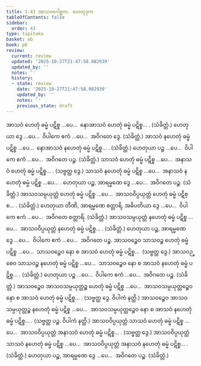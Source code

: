 ```yaml
---
title: 1.43 အာသဝဂေါစ္ဆက, ဟေတုဒုက
tableOfContents: false
sidebar:
  order: 43
type: tipitaka
basket: ab
book: p6
review:
  current: review
  updated: '2025-10-27T21:47:58.982939'
  updated_by: ''
  notes: ''
  history:
  - state: review
    date: '2025-10-27T21:47:58.982939'
    updated_by: ''
    notes: ''
    previous_state: draft
---
```



<ReviewStatus review={frontmatter.review} showDetails={true} />

<HypothesisAnnotation frontmatter={frontmatter} />

<DynamicBreadcrumb />

<Division number="79" book="p6" e="ch" v="39" p="58">

<Paragraph number="232" book="p6">
အာသဝံ ဟေတုံ ဓမ္မံ ပဋိစ္စ …ပေ…  နောအာသဝံ ဟေတုံ ဓမ္မံ ပဋိစ္စ… . (သံခိတ္တံ.)
</Paragraph>

<Paragraph number="233" book="p6">
ဟေတုယာ ဒွေ …ပေ…  ဝိပါကေ ဧကံ …ပေ…  အဝိဂတေ ဒွေ. (သံခိတ္တံ.)
</Paragraph>

<Paragraph number="234" book="p6">
အာသဝံ နဟေတုံ ဓမ္မံ ပဋိစ္စ …ပေ…  နောအာသဝံ နဟေတုံ ဓမ္မံ ပဋိစ္စ… . (သံခိတ္တံ.)
</Paragraph>

<Paragraph number="235" book="p6">
ဟေတုယာ ပဉ္စ …ပေ…  ဝိပါကေ ဧကံ …ပေ…  အဝိဂတေ ပဉ္စ. (သံခိတ္တံ.)
</Paragraph>

</Division>
<Division number="80" book="p6" e="ch" v="39" p="58">

<Paragraph number="236" book="p6">
သာသဝံ ဟေတုံ ဓမ္မံ ပဋိစ္စ …ပေ…  အနာသဝံ ဟေတုံ ဓမ္မံ ပဋိစ္စ… . (သဗ္ဗတ္ထ ဒွေ.)
</Paragraph>

<Paragraph number="237" book="p6">
သာသဝံ နဟေတုံ ဓမ္မံ ပဋိစ္စ …ပေ…  အနာသဝံ နဟေတုံ ဓမ္မံ ပဋိစ္စ …ပေ… .
</Paragraph>

<Paragraph number="238" book="p6">
ဟေတုယာ ပဉ္စ, အာရမ္မဏေ ဒွေ …ပေ…  အဝိဂတေ ပဉ္စ. (သံခိတ္တံ.)
</Paragraph>

</Division>
<Division number="81" book="p6" e="ch" v="39" p="58">

<Paragraph number="239" book="p6">
အာသဝသမ္ပယုတ္တံ ဟေတုံ ဓမ္မံ ပဋိစ္စ …ပေ…  အာသဝဝိပ္ပယုတ္တံ ဟေတုံ ဓမ္မံ ပဋိစ္စ… . (သံခိတ္တံ.)
</Paragraph>

<Paragraph number="240" book="p6">
ဟေတုယာ တီဏိ, အာရမ္မဏေ စတ္တာရိ, အဓိပတိယာ ဒွေ …ပေ…  ဝိပါကေ ဧကံ …ပေ…  အဝိဂတေ စတ္တာရိ. (သံခိတ္တံ.)
</Paragraph>

<Paragraph number="241" book="p6">
အာသဝသမ္ပယုတ္တံ နဟေတုံ ဓမ္မံ ပဋိစ္စ …ပေ…  အာသဝဝိပ္ပယုတ္တံ နဟေတုံ ဓမ္မံ ပဋိစ္စ… . (သံခိတ္တံ.)
</Paragraph>

<Paragraph number="242" book="p6">
ဟေတုယာ ပဉ္စ, အာရမ္မဏေ ဒွေ …ပေ…  ဝိပါကေ ဧကံ …ပေ…  အဝိဂတေ ပဉ္စ.
</Paragraph>

</Division>
<Division number="82" book="p6" e="ch" v="39" p="58">

<Paragraph number="243" book="p6">
အာသဝဉ္စေဝ သာသဝဉ္စ ဟေတုံ ဓမ္မံ ပဋိစ္စ …ပေ…  သာသဝဉ္စေဝ နော စ အာသဝံ ဟေတုံ ဓမ္မံ ပဋိစ္စ…  (သဗ္ဗတ္ထ ဒွေ.)
</Paragraph>

<Paragraph number="244" book="p6">
အာသဝဉ္စေဝ သာသဝဉ္စ နဟေတုံ ဓမ္မံ ပဋိစ္စ …ပေ…  သာသဝဉ္စေဝ နော စ အာသဝံ နဟေတုံ ဓမ္မံ ပဋိစ္စ… . (သံခိတ္တံ.)
</Paragraph>

<Paragraph number="245" book="p6">
ဟေတုယာ ပဉ္စ …ပေ…  ဝိပါကေ ဧကံ …ပေ…  အဝိဂတေ ပဉ္စ. (သံခိတ္တံ.)
</Paragraph>

</Division>
<Division number="83" book="p6" e="ch" v="39" p="58">

<Paragraph number="246" book="p6">
အာသဝဉ္စေဝ အာသဝသမ္ပယုတ္တဉ္စ ဟေတုံ ဓမ္မံ ပဋိစ္စ …ပေ…  အာသဝသမ္ပယုတ္တဉ္စေဝ နော စ အာသဝံ ဟေတုံ ဓမ္မံ ပဋိစ္စ… . (သဗ္ဗတ္ထ ဒွေ. ဝိပါကံ နတ္ထိ.)
</Paragraph>

<Paragraph number="247" book="p6">
အာသဝဉ္စေဝ အာသဝသမ္ပယုတ္တဉ္စ နဟေတုံ ဓမ္မံ ပဋိစ္စ …ပေ…  အာသဝသမ္ပယုတ္တဉ္စေဝ နော စ အာသဝံ နဟေတုံ ဓမ္မံ ပဋိစ္စ… . (သဗ္ဗတ္ထ ပဉ္စ. ဝိပါကံ နတ္ထိ.)
</Paragraph>

</Division>
<Division number="84" book="p6" e="ch" v="39" p="58">

<Paragraph number="248" book="p6">
အာသဝဝိပ္ပယုတ္တံ သာသဝံ ဟေတုံ ဓမ္မံ ပဋိစ္စ …ပေ…  အာသဝဝိပ္ပယုတ္တံ အနာသဝံ ဟေတုံ ဓမ္မံ ပဋိစ္စ… . (သဗ္ဗတ္ထ ဒွေ.)
</Paragraph>

<Paragraph number="249" book="p6">
အာသဝဝိပ္ပယုတ္တံ သာသဝံ နဟေတုံ ဓမ္မံ ပဋိစ္စ …ပေ…  အာသဝဝိပ္ပယုတ္တံ အနာသဝံ နဟေတုံ ဓမ္မံ ပဋိစ္စ… . (သံခိတ္တံ.)
</Paragraph>

<Paragraph number="250" book="p6">
ဟေတုယာ ပဉ္စ, အာရမ္မဏေ ဒွေ …ပေ…  အဝိဂတေ ပဉ္စ. (သံခိတ္တံ.)
</Paragraph>
</Division>